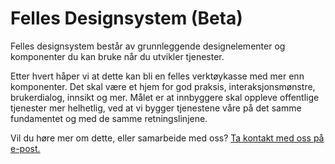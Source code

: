 
<Meta title="Introduksjon" />

# Felles Designsystem (Beta)

Felles designsystem består av grunnleggende designelementer og komponenter du kan bruke når du utvikler tjenester.

Etter hvert håper vi at dette kan bli en felles verktøykasse med mer enn komponenter. Det skal være et hjem for god praksis, interaksjonsmønstre, brukerdialog, innsikt og mer. Målet er at innbyggere skal oppleve offentlige tjenester mer helhetlig, ved at vi bygger tjenestene våre på det samme fundamentet og med de samme retningslinjene.

Vil du høre mer om dette, eller samarbeide med oss? [Ta kontakt med oss på e-post.](mailto:designsystem@digdir.no)

<FrontpageNavigation />
